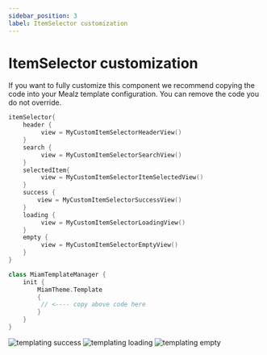 ```yaml
---
sidebar_position: 3
label: ItemSelector customization
---
```



# ItemSelector customization

If you want to fully customize this component we recommend copying the code into your Mealz template configuration.
You can remove the code you do not override.

```kotlin
itemSelector{
    header {
         view = MyCustomItemSelectorHeaderView()
    }
    search {
         view = MyCustomItemSelectorSearchView()
    }
    selectedItem{
         view = MyCustomItemSelectorItemSelectedView()
    }
    success {
        view = MyCustomItemSelectorSuccessView()
    }
    loading {
         view = MyCustomItemSelectorLoadingView()
    }
    empty {
         view = MyCustomItemSelectorEmptyView()
    }
}
```

```kotlin
class MiamTemplateManager {
    init {
        MiamTheme.Template 
        {
         // <---- copy above code here 
        }
    }
}
```


<img src="https://storage.googleapis.com/assets.miam.tech/kmm_documentation/android/customization/ItemSelectorSuccess.png" alt="templating success" />
<img src="https://storage.googleapis.com/assets.miam.tech/kmm_documentation/android/customization/ItemSelectorLoading.png" alt="templating loading" />
<img src="https://storage.googleapis.com/assets.miam.tech/kmm_documentation/android/customization/ItemSelectorEmpty.png" alt="templating empty" />


<Header/>
<Search/>
<SelectedItem/>
<Loading/>
<Success/>
<Empty/>